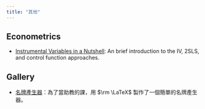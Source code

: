 ```yaml
---
title: "其他"
---
```


## Econometrics

- [Instrumental Variables in a Nutshell](/misc/nutshell-iv.html): An brief introduction to the IV, 2SLS, and control function approaches.

## Gallery

- [名牌產生器](/misc/name-tag.html)：為了當助教的課，用 $\rm \LaTeX$ 製作了一個簡單的名牌產生器。